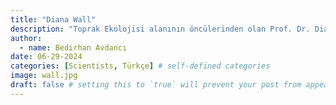 ```yaml
---
title: "Diana Wall"
description: "Toprak Ekolojisi alanının öncülerinden olan Prof. Dr. Diana Wall'un aramızdan ayrılışının anısına."
author:
  - name: Bedirhan Avdancı
date: 06-29-2024
categories: [Scientists, Türkçe] # self-defined categories
image: wall.jpg
draft: false # setting this to `true` will prevent your post from appearing on your listing page until you're ready!
---
```

